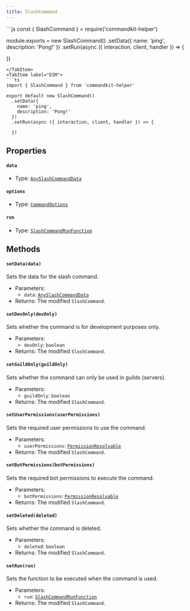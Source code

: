 ```yaml
---
title: SlashCommand
---
```



<Tabs>
<TabItem label="CommonJS">
```js
const { SlashCommand } = require('commandkit-helper')

module.exports = new SlashCommand()
  .setData({
    name: 'ping',
    description: 'Pong!'
  })
  .setRun(async ({ interaction, client, handler }) => {

  })
```
</TabItem>
<TabItem label="ESM">
```ts
import { SlashCommand } from 'commandkit-helper'

export default new SlashCommand()
  .setData({
    name: 'ping',
    description: 'Pong!'
  })
  .setRun(async ({ interaction, client, handler }) => {

  })
```
</TabItem>
</Tabs>

## Properties

#### `data`

- Type: [`AnySlashCommandData`](/CommandKit-Helper/docs/typedef/anyslashcommanddata)

#### `options`

- Type: [`CommandOptions`](https://commandkit.js.org/typedef/CommandOptions)

#### `run`

- Type: [`SlashCommandRunFunction`](/CommandKit-Helper/docs/typedef/slashcommandrunfunction)

## Methods

#### `setData(data)`

Sets the data for the slash command.

- Parameters:
  - `data`: [`AnySlashCommandData`](/CommandKit-Helper/docs/typedef/anyslashcommanddata)
- Returns: The modified `SlashCommand`.

#### `setDevOnly(devOnly)`

Sets whether the command is for development purposes only.

- Parameters:
  - `devOnly`: `boolean`
- Returns: The modified `SlashCommand`.

#### `setGuildOnly(guildOnly)`

Sets whether the command can only be used in guilds (servers).

- Parameters:
  - `guildOnly`: `boolean`
- Returns: The modified `SlashCommand`.

#### `setUserPermissions(userPermissions)`

Sets the required user permissions to use the command.

- Parameters:
  - `userPermissions`: [`PermissionResolvable`](https://old.discordjs.dev/#/docs/discord.js/main/typedef/PermissionResolvable)
- Returns: The modified `SlashCommand`.

#### `setBotPermissions(botPermissions)`

Sets the required bot permissions to execute the command.

- Parameters:
  - `botPermissions`: [`PermissionResolvable`](https://old.discordjs.dev/#/docs/discord.js/main/typedef/PermissionResolvable)
- Returns: The modified `SlashCommand`.

#### `setDeleted(deleted)`

Sets whether the command is deleted.

- Parameters:
  - `deleted`: `boolean`
- Returns: The modified `SlashCommand`.

#### `setRun(run)`

Sets the function to be executed when the command is used.

- Parameters:
  - `run`: [`SlashCommandRunFunction`](/CommandKit-Helper/docs/typedef/slashcommandrunfunction)
- Returns: The modified `SlashCommand`.